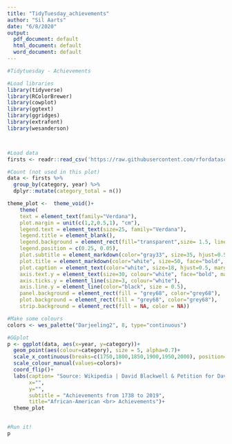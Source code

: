 ```yaml
---
title: "TidyTuesday_achievements"
author: "Sil Aarts"
date: "6/8/2020"
output:
  pdf_document: default
  html_document: default
  word_document: default
---
```


```r

#Tidytuesday - Achievements

#Load libraries
library(tidyverse)
library(RColorBrewer)
library(cowplot)
library(ggtext)
library(ggridges)
library(extrafont)
library(wesanderson)



#Load data
firsts <- readr::read_csv('https://raw.githubusercontent.com/rfordatascience/tidytuesday/master/data/2020/2020-06-09/firsts.csv')

```

```r
#Count (not used in this plot)
data <- firsts %>%
  group_by(category, year) %>%
  dplyr::mutate(category_total = n()) 
```

```r
theme_plot <-  theme_void()+
    theme(
    text = element_text(family="Verdana"),
    plot.margin = unit(c(1,2,0.5,1), "cm"),
    legend.text = element_text(size=25, family="Verdana"),
    legend.title = element_blank(),
    legend.background = element_rect(fill="transparent",size= 1.5, linetype="solid", colour ="white"),
    legend.position = c(0.25, 0.05),
    plot.subtitle = element_markdown(color="gray33", size=35, hjust=0.5, margin=margin(0, 0, 0, 0), family="Verdana"), #t,r,b,l
    plot.title = element_markdown(color="white", size=50, face="bold", hjust=0.5, margin = margin(0, 0, 50, 0)),
    plot.caption = element_text(color="white", size=18, hjust=0.5, margin=margin(50, 0, 0, 0)),
    axis.text.y = element_text(size=30, colour="white", face="bold", margin = margin(t = 0, r = 0, b = 0, l = 30)),
    axis.ticks.y = element_line(size=3, colour="white"),
    axis.line.y = element_line(color="black", size = 0.5),
    panel.background = element_rect(fill = "grey68", color="grey68"),
    plot.background = element_rect(fill = "grey68", color="grey68"),
    strip.background = element_rect(fill = NA, color = NA))

```

```r
#Make some colours
colors <- wes_palette("Darjeeling2", 8, type="continuous")
```

```r
#GGplot
p <- ggplot(data, aes(x=year, y=category))+
  geom_point(aes(colour=category), size = 5, alpha=0.7)+
  scale_x_continuous(breaks=c(1750,1800,1850,1900,1950,2000), position="top")+
  scale_colour_manual(values=colors)+
  coord_flip()+
  labs(caption= "Source: Wikipedia | David Blackwell & Petition for David Blackwell\nPlot by @sil_aarts",
       x="", 
       y="",
       subtitle = "Achievements from 1738 to 2019",
       title="African-American <br> Achievements")+
  theme_plot
  

#Run it!
p
```

